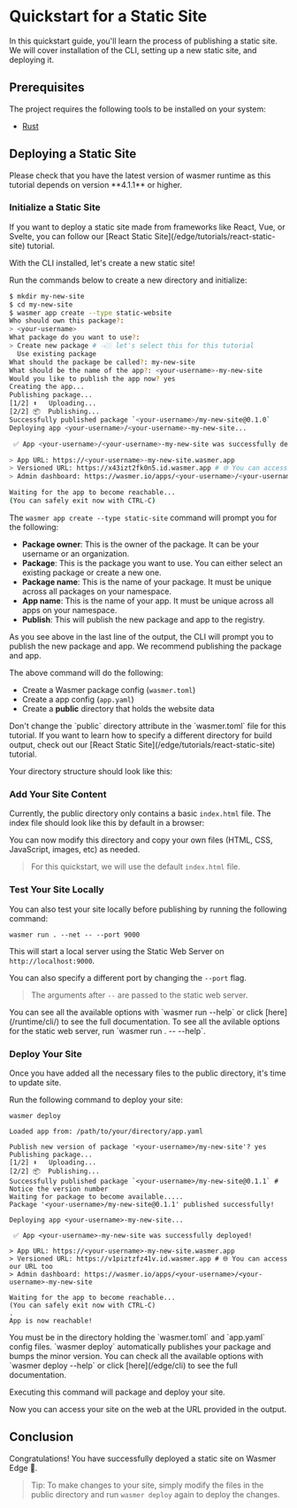 
# Quickstart for a Static Site

In this quickstart guide, you'll learn the process of publishing a static site.
We will cover installation of the CLI, setting up a new static site, and deploying it.

## Prerequisites

The project requires the following tools to be installed on your system:

- [Rust](https://www.rust-lang.org/tools/install)

## Deploying a Static Site

<Steps>

<Install />

<Callout type="warning" emoji="⚠️">
  Please check that you have the latest version of wasmer runtime as this
  tutorial depends on version **4.1.1** or higher.
</Callout>

<Login />

### Initialize a Static Site

<Callout type="default" emoji="⚛">
  If you want to deploy a static site made from frameworks like React, Vue, or
  Svelte, you can follow our [React Static
  Site](/edge/tutorials/react-static-site) tutorial.
</Callout>

With the CLI installed, let's create a new static site!

Run the commands below to create a new directory and initialize:

```bash
$ mkdir my-new-site
$ cd my-new-site
$ wasmer app create --type static-website
Who should own this package?:
> <your-username>
What package do you want to use?:
> Create new package # 👈🏼 let's select this for this tutorial
  Use existing package
What should the package be called?: my-new-site
What should be the name of the app?: <your-username>-my-new-site
Would you like to publish the app now? yes
Creating the app...
Publishing package...
[1/2] ⬆️   Uploading...
[2/2] 📦  Publishing...
Successfully published package `<your-username>/my-new-site@0.1.0`
Deploying app <your-username>/<your-username>-my-new-site...

 ✅ App <your-username>/<your-username>-my-new-site was successfully deployed!

> App URL: https://<your-username>-my-new-site.wasmer.app
> Versioned URL: https://x43izt2fk0n5.id.wasmer.app # 🌐 You can access our URL too
> Admin dashboard: https://wasmer.io/apps/<your-username>/<your-username>-my-new-site

Waiting for the app to become reachable...
(You can safely exit now with CTRL-C)
```

The `wasmer app create --type static-site` command will prompt you for the following:

- **Package owner**: This is the owner of the package. It can be your username or an organization.
- **Package**: This is the package you want to use. You can either select an existing package or create a new one.
- **Package name**: This is the name of your package. It must be unique across all packages on your namespace.
- **App name**: This is the name of your app. It must be unique across all apps on your namespace.
- **Publish**: This will publish the new package and app to the registry.

<Callout type="default" emoji="⚙️">
  As you see above in the last line of the output, the CLI will prompt you to
  publish the new package and app. We recommend publishing the package and app.
</Callout>

The above command will do the following:

- Create a Wasmer package config (`wasmer.toml`)
- Create a app config (`app.yaml`)
- Create a **public** directory that holds the website data

<Callout type="error" emoji="⚠️">
  Don't change the `public` directory attribute in the `wasmer.toml` file for
  this tutorial. If you want to learn how to specify a different directory for
  build output, check out our [React Static
  Site](/edge/tutorials/react-static-site) tutorial.
</Callout>

Your directory structure should look like this:

<FileTree>
  <FileTree.Folder name="my-new-site" defaultOpen>
    <FileTree.Folder name="public" defaultOpen>
      <FileTree.File name="index.html" />
    </FileTree.Folder>
    <FileTree.File name="app.yaml" />
    <FileTree.File name="wasmer.toml" />
  </FileTree.Folder>
</FileTree>

### Add Your Site Content

Currently, the public directory only contains a basic `index.html` file.
The index file should look like this by default in a browser:

<StaticSite image={staticSiteImg} />

You can now modify this directory and copy your own files (HTML, CSS, JavaScript, images, etc)
as needed.

> For this quickstart, we will use the default `index.html` file.

### Test Your Site Locally

You can also test your site locally before publishing by running the following command:

```shell copy
wasmer run . --net -- --port 9000
```

This will start a local server using the Static Web Server on `http://localhost:9000`.

You can also specify a different port by changing the `--port` flag.

> The arguments after `--` are passed to the static web server.

<Callout type="info" emoji="ℹ️">
  You can see all the available options with `wasmer run --help` or click
  [here](/runtime/cli/) to see the full documentation. To see all the avilable
  options for the static web server, run `wasmer run . -- --help`.
</Callout>

### Deploy Your Site

Once you have added all the necessary files to the public directory, it's time to update site.

Run the following command to deploy your site:

```shell copy
wasmer deploy
```

```shell
Loaded app from: /path/to/your/directory/app.yaml

Publish new version of package '<your-username>/my-new-site'? yes
Publishing package...
[1/2] ⬆️   Uploading...
[2/2] 📦  Publishing...
Successfully published package `<your-username>/my-new-site@0.1.1` # Notice the version number
Waiting for package to become available.....
Package '<your-username>/my-new-site@0.1.1' published successfully!

Deploying app <your-username>-my-new-site...

 ✅ App <your-username>-my-new-site was successfully deployed!

> App URL: https://<your-username>-my-new-site.wasmer.app
> Versioned URL: https://v1piztzfz41v.id.wasmer.app # 🌐 You can access our URL too
> Admin dashboard: https://wasmer.io/apps/<your-username>/<your-username>-my-new-site

Waiting for the app to become reachable...
(You can safely exit now with CTRL-C)
.
App is now reachable!
```

<Callout type="info" emoji="ℹ️">
  You must be in the directory holding the `wasmer.toml` and `app.yaml` config
  files.
</Callout>

<Callout type="info" emoji="ℹ️">
  `wasmer deploy` automatically publishes your package and bumps the minor
  version. You can check all the available options with `wasmer deploy --help`
  or click [here](/edge/cli) to see the full documentation.
</Callout>

Executing this command will package and deploy your site.

Now you can access your site on the web at the URL provided in the output.

<StaticSite />

</Steps>

## Conclusion

Congratulations! You have successfully deployed a static site on Wasmer Edge 🚀.

> Tip: To make changes to your site, simply modify the files in the public directory and run `wasmer deploy` again to deploy the changes.
